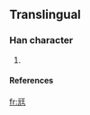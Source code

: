 ==Translingual==

===Han character===
{{Han char|rn=|rad=儿|as=06|sn=8|four=|canj=一山一土 (MUMG)}}

# {{defn|Han}}

====References====
{{Han ref|kx=0125.131|dkj=|dj=|hdz=|uh=34AC|ud=13484|bh=|bd=}}



[[fr:㒬]]